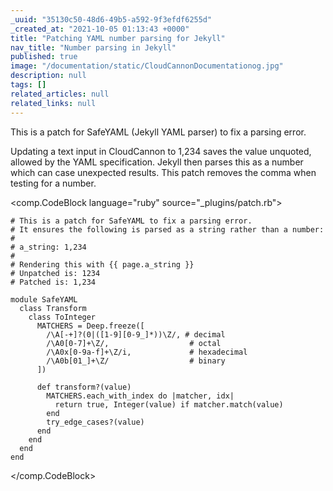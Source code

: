 ```yaml
---
_uuid: "35130c50-48d6-49b5-a592-9f3efdf6255d"
_created_at: "2021-10-05 01:13:43 +0000"
title: "Patching YAML number parsing for Jekyll"
nav_title: "Number parsing in Jekyll"
published: true
image: "/documentation/static/CloudCannonDocumentationog.jpg"
description: null
tags: []
related_articles: null
related_links: null
---
```


This is a patch for SafeYAML (Jekyll YAML parser) to fix a parsing error.

Updating a text input in CloudCannon to 1,234 saves the value unquoted, allowed by the YAML specification. Jekyll then parses this as a number which can case unexpected results. This patch removes the comma when testing for a number.

<comp.CodeBlock language="ruby" source="_plugins/patch.rb">
```
# This is a patch for SafeYAML to fix a parsing error.
# It ensures the following is parsed as a string rather than a number:
#
# a_string: 1,234
#
# Rendering this with {{ page.a_string }}
# Unpatched is: 1234
# Patched is: 1,234

module SafeYAML
  class Transform
    class ToInteger
      MATCHERS = Deep.freeze([
        /\A[-+]?(0|([1-9][0-9_]*))\Z/, # decimal
        /\A0[0-7]+\Z/,                  # octal
        /\A0x[0-9a-f]+\Z/i,             # hexadecimal
        /\A0b[01_]+\Z/                  # binary
      ])

      def transform?(value)
        MATCHERS.each_with_index do |matcher, idx|
          return true, Integer(value) if matcher.match(value)
        end
        try_edge_cases?(value)
      end
    end
  end
end
```
</comp.CodeBlock>
